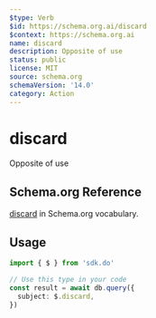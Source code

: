 ```yaml
---
$type: Verb
$id: https://schema.org.ai/discard
$context: https://schema.org.ai
name: discard
description: Opposite of use
status: public
license: MIT
source: schema.org
schemaVersion: '14.0'
category: Action
---
```


# discard

Opposite of use

## Schema.org Reference

[discard](https://schema.org/UseAction) in Schema.org vocabulary.

## Usage

```typescript
import { $ } from 'sdk.do'

// Use this type in your code
const result = await db.query({
  subject: $.discard,
})
```
